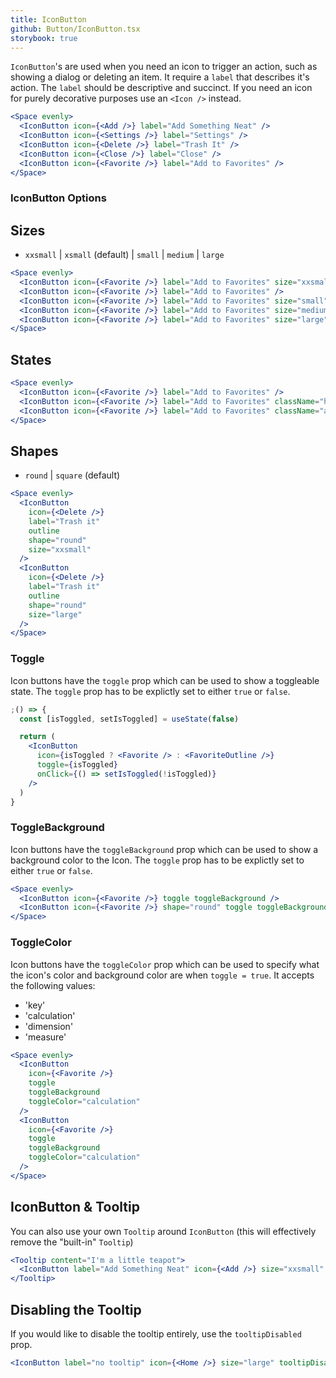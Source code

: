 ```yaml
---
title: IconButton
github: Button/IconButton.tsx
storybook: true
---
```


`IconButton`'s are used when you need an icon to trigger an action, such as showing a dialog or deleting an item.
It require a `label` that describes it's action. The `label` should be descriptive and succinct.
If you need an icon for purely decorative purposes use an `<Icon />` instead.

```jsx
<Space evenly>
  <IconButton icon={<Add />} label="Add Something Neat" />
  <IconButton icon={<Settings />} label="Settings" />
  <IconButton icon={<Delete />} label="Trash It" />
  <IconButton icon={<Close />} label="Close" />
  <IconButton icon={<Favorite />} label="Add to Favorites" />
</Space>
```

### IconButton Options

## Sizes

- `xxsmall` | `xsmall` (default) | `small` | `medium` | `large`

```jsx
<Space evenly>
  <IconButton icon={<Favorite />} label="Add to Favorites" size="xxsmall" />
  <IconButton icon={<Favorite />} label="Add to Favorites" />
  <IconButton icon={<Favorite />} label="Add to Favorites" size="small" />
  <IconButton icon={<Favorite />} label="Add to Favorites" size="medium" />
  <IconButton icon={<Favorite />} label="Add to Favorites" size="large" />
</Space>
```

## States

```jsx
<Space evenly>
  <IconButton icon={<Favorite />} label="Add to Favorites" />
  <IconButton icon={<Favorite />} label="Add to Favorites" className="hover" />
  <IconButton icon={<Favorite />} label="Add to Favorites" className="active" />
</Space>
```

## Shapes

- `round` | `square` (default)

```jsx
<Space evenly>
  <IconButton
    icon={<Delete />}
    label="Trash it"
    outline
    shape="round"
    size="xxsmall"
  />
  <IconButton
    icon={<Delete />}
    label="Trash it"
    outline
    shape="round"
    size="large"
  />
</Space>
```

### Toggle

Icon buttons have the `toggle` prop which can be used to show a toggleable state. The `toggle` prop has to be explictly set to either `true` or `false`.

```jsx
;() => {
  const [isToggled, setIsToggled] = useState(false)

  return (
    <IconButton
      icon={isToggled ? <Favorite /> : <FavoriteOutline />}
      toggle={isToggled}
      onClick={() => setIsToggled(!isToggled)}
    />
  )
}
```

### ToggleBackground

Icon buttons have the `toggleBackground` prop which can be used to show a background color to the Icon. The `toggle` prop has to be explictly set to either `true` or `false`.

```jsx
<Space evenly>
  <IconButton icon={<Favorite />} toggle toggleBackground />
  <IconButton icon={<Favorite />} shape="round" toggle toggleBackground />
</Space>
```

### ToggleColor

Icon buttons have the `toggleColor` prop which can be used to specify what the icon's color and background color are when `toggle = true`. It accepts the following values:

- 'key'
- 'calculation'
- 'dimension'
- 'measure'

```jsx
<Space evenly>
  <IconButton
    icon={<Favorite />}
    toggle
    toggleBackground
    toggleColor="calculation"
  />
  <IconButton
    icon={<Favorite />}
    toggle
    toggleBackground
    toggleColor="calculation"
  />
</Space>
```

## IconButton & Tooltip

You can also use your own `Tooltip` around `IconButton` (this will effectively remove the "built-in" `Tooltip`)

```jsx
<Tooltip content="I'm a little teapot">
  <IconButton label="Add Something Neat" icon={<Add />} size="xxsmall" />
</Tooltip>
```

## Disabling the Tooltip

If you would like to disable the tooltip entirely, use the `tooltipDisabled` prop.

```jsx
<IconButton label="no tooltip" icon={<Home />} size="large" tooltipDisabled />
```
